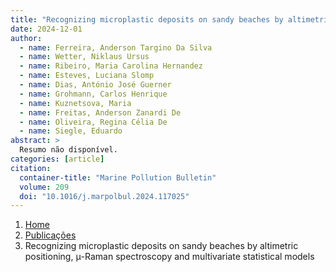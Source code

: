 ```yaml
---
title: "Recognizing microplastic deposits on sandy beaches by altimetric positioning, μ-Raman spectroscopy and multivariate statistical models"
date: 2024-12-01
author:
  - name: Ferreira, Anderson Targino Da Silva
  - name: Wetter, Niklaus Ursus
  - name: Ribeiro, Maria Carolina Hernandez
  - name: Esteves, Luciana Slomp
  - name: Dias, António José Guerner
  - name: Grohmann, Carlos Henrique
  - name: Kuznetsova, Maria
  - name: Freitas, Anderson Zanardi De
  - name: Oliveira, Regina Célia De
  - name: Siegle, Eduardo
abstract: > 
  Resumo não disponível.
categories: [article]
citation: 
  container-title: "Marine Pollution Bulletin"
  volume: 209
  doi: "10.1016/j.marpolbul.2024.117025"
---
```


```{=html}
<nav aria-label="breadcrumb">
  <ol class="breadcrumb">
    <li class="breadcrumb-item"><a href="../../index.html">Home</a></li>
    <li class="breadcrumb-item"><a href="../index.html">Publicações</a></li>
    <li class="breadcrumb-item active" aria-current="page">Recognizing microplastic deposits on sandy beaches by altimetric positioning, μ-Raman spectroscopy and multivariate statistical models</li>
  </ol>
</nav>
```
